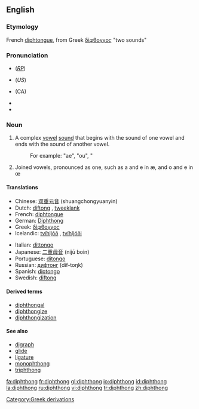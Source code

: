 {{was wotd|2006|September|17}}
==English==
{{wikipedia}}

===Etymology===
French [[diphtongue]], from Greek [[δίφθογγος]] "two sounds"

===Pronunciation===
*{{IPA|/ˈdɪf.θɒŋ/ or /ˈdɪp.θɒŋ/}} (''[[RP]]'')
*{{IPA|/ˈdɪfθɔːŋ/ or /ˈdɪpθɔːŋ/}} (''US'')
*{{IPA|/ˈdɪf.θɑŋ/}} (CA)
*{{Audio|en-ca-diphthong.ogg|Audio (CA)}}
*{{audio|en-us-diphthong.ogg|Audio (US)}}

===Noun===
{{en-noun}}

# {{phonetics}} A complex [[vowel]] [[sound]] that begins with the sound of one vowel and ends with the sound of another vowel.
#: For example: "ae", "ou", "
# Joined vowels, pronounced as one, such as a and e in æ, and o and e in œ

====Translations====
{{top}}
*Chinese: [[双重元音]] (shuangchongyuanyin)
*Dutch: [[diftong]] {{c}}, [[tweeklank]] {{m}}
*French: [[diphtongue]] {{f}}
*German: [[Diphthong]] {{m}}
*Greek: [[δίφθογγος]] {{f}}
*Icelandic: [[tvíhljóð]] {{n}}, [[tvíhljóði]] {{m}}
{{mid}}
*Italian: [[dittongo]] {{m}}
*Japanese: [[二重母音]] (nijū boin)
*Portuguese: [[ditongo]] {{m}}
*Russian: [[дифтонг]] (díf-toŋk) {{m}}
*Spanish: [[diptongo]] {{m}}
*Swedish: [[diftong]]
{{bottom}}

====Derived terms====
*[[diphthongal]]
*[[diphthongize]]
*[[diphthongization]]

====See also====
* [[digraph]]
* [[glide]]
* [[ligature]]
* [[monophthong]]
* [[triphthong]]

[[Category:Greek derivations]]

[[fa:diphthong]]
[[fr:diphthong]]
[[gl:diphthong]]
[[io:diphthong]]
[[id:diphthong]]
[[la:diphthong]]
[[ru:diphthong]]
[[vi:diphthong]]
[[tr:diphthong]]
[[zh:diphthong]]